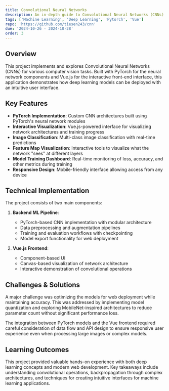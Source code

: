 ```yaml
---
title: Convolutional Neural Networks
description: An in-depth guide to Convolutional Neural Networks (CNNs) and their applications in computer vision tasks.
tags: ['Machine Learning', 'Deep Learning', 'Pytorch', 'Vue']
repo: 'https://github.com/tiesen243/cnn'
due: '2024-10-26 - 2024-10-28'
order: 3
---
```


## Overview

This project implements and explores Convolutional Neural Networks (CNNs) for various computer vision tasks. Built with PyTorch for the neural network components and Vue.js for the interactive front-end interface, this application demonstrates how deep learning models can be deployed with an intuitive user interface.

## Key Features

- **PyTorch Implementation**: Custom CNN architectures built using PyTorch's neural network modules
- **Interactive Visualization**: Vue.js-powered interface for visualizing network architectures and training progress
- **Image Classification**: Multi-class image classification with real-time predictions
- **Feature Map Visualization**: Interactive tools to visualize what the network "sees" at different layers
- **Model Training Dashboard**: Real-time monitoring of loss, accuracy, and other metrics during training
- **Responsive Design**: Mobile-friendly interface allowing access from any device

## Technical Implementation

The project consists of two main components:

1. **Backend ML Pipeline**:

   - PyTorch-based CNN implementation with modular architecture
   - Data preprocessing and augmentation pipelines
   - Training and evaluation workflows with checkpointing
   - Model export functionality for web deployment

2. **Vue.js Frontend**:
   - Component-based UI
   - Canvas-based visualization of network architecture
   - Interactive demonstration of convolutional operations

## Challenges & Solutions

A major challenge was optimizing the models for web deployment while maintaining accuracy. This was addressed by implementing model quantization and exploring MobileNet-inspired architectures to reduce parameter count without significant performance loss.

The integration between PyTorch models and the Vue frontend required careful consideration of data flow and API design to ensure responsive user experience even when processing large images or complex models.

## Learning Outcomes

This project provided valuable hands-on experience with both deep learning concepts and modern web development. Key takeaways include understanding convolutional operations, backpropagation through complex architectures, and techniques for creating intuitive interfaces for machine learning applications.
